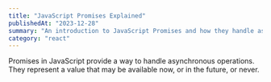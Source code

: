 ```yaml
---
title: "JavaScript Promises Explained"
publishedAt: "2023-12-28"
summary: "An introduction to JavaScript Promises and how they handle asynchronous operations."
category: "react"
---
```


Promises in JavaScript provide a way to handle asynchronous operations. They represent a value that may be available now, or in the future, or never.
